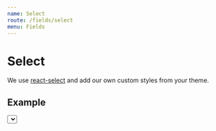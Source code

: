 ```yaml
---
name: Select
route: /fields/select
menu: Fields
---
```




# Select

We use [react-select](https://github.com/JedWatson/react-select) and add our own custom styles from your theme.

## Example

<Playground>
  <Select
    name="description"
    options={[
      {
        label: 'Fish',
        value: 'fish'
      },
      {
        label: 'Cakes',
        value: 'cakes'
      },
      {
        label: 'Ahoy',
        value: 'ahoy'
      }
    ]}
    onChange={console.debug}
    placeholder="Placeholder"
    label="Select example"

/>

</Playground>

## Properties

<PropsTable of={Select} />
